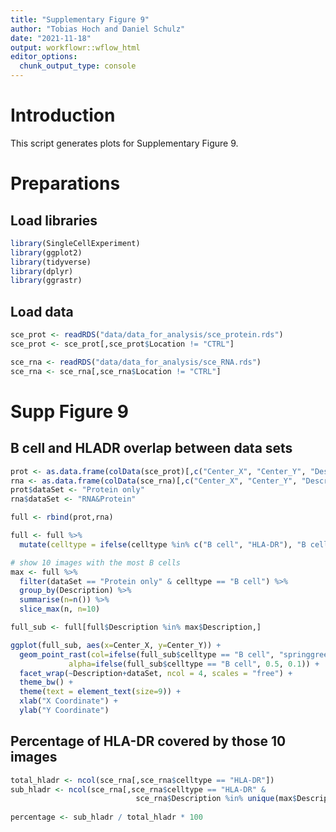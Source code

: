 ```yaml
---
title: "Supplementary Figure 9"
author: "Tobias Hoch and Daniel Schulz"
date: "2021-11-18"
output: workflowr::wflow_html
editor_options:
  chunk_output_type: console
---
```

# Introduction
This script generates plots for Supplementary Figure 9. 

# Preparations 

## Load libraries

```r
library(SingleCellExperiment)
library(ggplot2)
library(tidyverse)
library(dplyr)
library(ggrastr)
```

## Load data

```r
sce_prot <- readRDS("data/data_for_analysis/sce_protein.rds")
sce_prot <- sce_prot[,sce_prot$Location != "CTRL"]

sce_rna <- readRDS("data/data_for_analysis/sce_RNA.rds")
sce_rna <- sce_rna[,sce_rna$Location != "CTRL"]
```

# Supp Figure 9

## B cell and HLADR overlap between data sets

```r
prot <- as.data.frame(colData(sce_prot)[,c("Center_X", "Center_Y", "Description", "celltype")])
rna <- as.data.frame(colData(sce_rna)[,c("Center_X", "Center_Y", "Description", "celltype")])
prot$dataSet <- "Protein only"
rna$dataSet <- "RNA&Protein"

full <- rbind(prot,rna)

full <- full %>%
  mutate(celltype = ifelse(celltype %in% c("B cell", "HLA-DR"), "B cell", "Other"))

# show 10 images with the most B cells
max <- full %>%
  filter(dataSet == "Protein only" & celltype == "B cell") %>%
  group_by(Description) %>%
  summarise(n=n()) %>%
  slice_max(n, n=10)

full_sub <- full[full$Description %in% max$Description,]

ggplot(full_sub, aes(x=Center_X, y=Center_Y)) + 
  geom_point_rast(col=ifelse(full_sub$celltype == "B cell", "springgreen3", "grey"), size=.3, 
             alpha=ifelse(full_sub$celltype == "B cell", 0.5, 0.1)) + 
  facet_wrap(~Description+dataSet, ncol = 4, scales = "free") +
  theme_bw() +
  theme(text = element_text(size=9)) +
  xlab("X Coordinate") +
  ylab("Y Coordinate")
```

## Percentage of HLA-DR covered by those 10 images

```r
total_hladr <- ncol(sce_rna[,sce_rna$celltype == "HLA-DR"])
sub_hladr <- ncol(sce_rna[,sce_rna$celltype == "HLA-DR" & 
                            sce_rna$Description %in% unique(max$Description)])
  
percentage <- sub_hladr / total_hladr * 100
```
